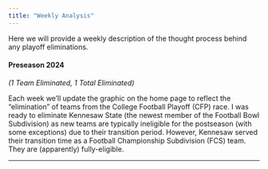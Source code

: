 ```yaml
---
title: "Weekly Analysis"
---
```


Here we will provide a weekly description of the thought process behind any playoff eliminations.

#### Preseason 2024

*(1 Team Eliminated, 1 Total Eliminated)*

Each week we'll update the graphic on the home page to reflect the "elimination" of teams from the College Football Playoff (CFP) race. I was ready to eliminate Kennesaw State (the newest member of the Football Bowl Subdivision) as new teams are typically ineligible for the postseason (with some exceptions) due to their transition period. However, Kennesaw served their transition time as a Football Championship Subdivision (FCS) team. They are (apparently) fully-eligible.

------------------------------------------------------------------------
